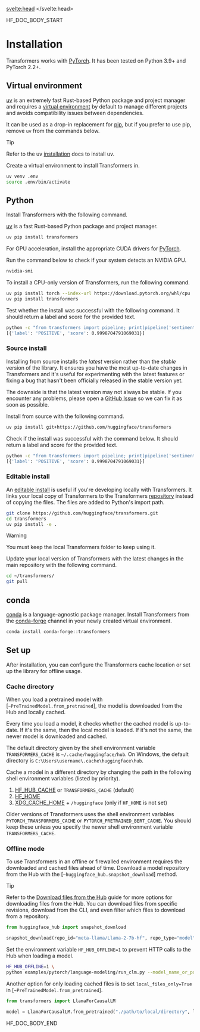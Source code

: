 <script lang="ts">
let fw: "pt" | "tf" = "pt";
onMount(() => {
    const urlParams = new URLSearchParams(window.location.search);
    fw = urlParams.get("fw") || "pt";
});
</script>
<svelte:head>
  <meta name="hf:doc:metadata" content={metadata} >
</svelte:head>

<!--HF DOCBUILD BODY START-->

HF_DOC_BODY_START

<!---
Copyright 2024 The HuggingFace Team. All rights reserved.

Licensed under the Apache License, Version 2.0 (the "License");
you may not use this file except in compliance with the License.
You may obtain a copy of the License at

    http://www.apache.org/licenses/LICENSE-2.0

Unless required by applicable law or agreed to in writing, software
distributed under the License is distributed on an "AS IS" BASIS,
WITHOUT WARRANTIES OR CONDITIONS OF ANY KIND, either express or implied.
See the License for the specific language governing permissions and
limitations under the License.

⚠️ Note that this file is in Markdown but contain specific syntax for our doc-builder (similar to MDX) that may not be
rendered properly in your Markdown viewer.

-->

# Installation

Transformers works with [PyTorch](https://pytorch.org/get-started/locally/). It has been tested on Python 3.9+ and PyTorch 2.2+.

## Virtual environment

[uv](https://docs.astral.sh/uv/) is an extremely fast Rust-based Python package and project manager and requires a [virtual environment](https://docs.astral.sh/uv/pip/environments/) by default to manage different projects and avoids compatibility issues between dependencies.

It can be used as a drop-in replacement for [pip](https://pip.pypa.io/en/stable/), but if you prefer to use pip, remove `uv` from the commands below.

> [!TIP]
> Refer to the uv [installation](https://docs.astral.sh/uv/guides/install-python/) docs to install uv.

Create a virtual environment to install Transformers in.

```bash
uv venv .env
source .env/bin/activate
```

## Python

Install Transformers with the following command.

[uv](https://docs.astral.sh/uv/) is a fast Rust-based Python package and project manager.

```bash
uv pip install transformers
```

For GPU acceleration, install the appropriate CUDA drivers for [PyTorch](https://pytorch.org/get-started/locally).

Run the command below to check if your system detects an NVIDIA GPU.

```bash
nvidia-smi
```

To install a CPU-only version of Transformers, run the following command.

```bash
uv pip install torch --index-url https://download.pytorch.org/whl/cpu
uv pip install transformers
```

Test whether the install was successful with the following command. It should return a label and score for the provided text.

```bash
python -c "from transformers import pipeline; print(pipeline('sentiment-analysis')('hugging face is the best'))"
[{'label': 'POSITIVE', 'score': 0.9998704791069031}]
```

### Source install

Installing from source installs the *latest* version rather than the *stable* version of the library. It ensures you have the most up-to-date changes in Transformers and it's useful for experimenting with the latest features or fixing a bug that hasn't been officially released in the stable version yet.

The downside is that the latest version may not always be stable. If you encounter any problems, please open a [GitHub Issue](https://github.com/huggingface/transformers/issues) so we can fix it as soon as possible.

Install from source with the following command.

```bash
uv pip install git+https://github.com/huggingface/transformers
```

Check if the install was successful with the command below. It should return a label and score for the provided text.

```bash
python -c "from transformers import pipeline; print(pipeline('sentiment-analysis')('hugging face is the best'))"
[{'label': 'POSITIVE', 'score': 0.9998704791069031}]
```

### Editable install

An [editable install](https://pip.pypa.io/en/stable/topics/local-project-installs/#editable-installs) is useful if you're developing locally with Transformers. It links your local copy of Transformers to the Transformers [repository](https://github.com/huggingface/transformers) instead of copying the files. The files are added to Python's import path.

```bash
git clone https://github.com/huggingface/transformers.git
cd transformers
uv pip install -e .
```

> [!WARNING]
> You must keep the local Transformers folder to keep using it.

Update your local version of Transformers with the latest changes in the main repository with the following command.

```bash
cd ~/transformers/
git pull
```

## conda

[conda](https://docs.conda.io/projects/conda/en/stable/#) is a language-agnostic package manager. Install Transformers from the [conda-forge](https://anaconda.org/conda-forge/transformers) channel in your newly created virtual environment.

```bash
conda install conda-forge::transformers
```

## Set up

After installation, you can configure the Transformers cache location or set up the library for offline usage.

### Cache directory

When you load a pretrained model with [`~PreTrainedModel.from_pretrained`], the model is downloaded from the Hub and locally cached.

Every time you load a model, it checks whether the cached model is up-to-date. If it's the same, then the local model is loaded. If it's not the same, the newer model is downloaded and cached.

The default directory given by the shell environment variable `TRANSFORMERS_CACHE` is `~/.cache/huggingface/hub`. On Windows, the default directory is `C:\Users\username\.cache\huggingface\hub`.

Cache a model in a different directory by changing the path in the following shell environment variables (listed by priority).

1. [HF_HUB_CACHE](https://hf.co/docs/huggingface_hub/package_reference/environment_variables#hfhubcache) or `TRANSFORMERS_CACHE` (default)
2. [HF_HOME](https://hf.co/docs/huggingface_hub/package_reference/environment_variables#hfhome)
3. [XDG_CACHE_HOME](https://hf.co/docs/huggingface_hub/package_reference/environment_variables#xdgcachehome) + `/huggingface` (only if `HF_HOME` is not set)

Older versions of Transformers uses the shell environment variables `PYTORCH_TRANSFORMERS_CACHE` or `PYTORCH_PRETRAINED_BERT_CACHE`. You should keep these unless you specify the newer shell environment variable `TRANSFORMERS_CACHE`.

### Offline mode

To use Transformers in an offline or firewalled environment requires the downloaded and cached files ahead of time. Download a model repository from the Hub with the [`~huggingface_hub.snapshot_download`] method.

> [!TIP]
> Refer to the [Download files from the Hub](https://hf.co/docs/huggingface_hub/guides/download) guide for more options for downloading files from the Hub. You can download files from specific revisions, download from the CLI, and even filter which files to download from a repository.

```py
from huggingface_hub import snapshot_download

snapshot_download(repo_id="meta-llama/Llama-2-7b-hf", repo_type="model")
```

Set the environment variable `HF_HUB_OFFLINE=1` to prevent HTTP calls to the Hub when loading a model.

```bash
HF_HUB_OFFLINE=1 \
python examples/pytorch/language-modeling/run_clm.py --model_name_or_path meta-llama/Llama-2-7b-hf --dataset_name wikitext ...
```

Another option for only loading cached files is to set `local_files_only=True` in [`~PreTrainedModel.from_pretrained`].

```py
from transformers import LlamaForCausalLM

model = LlamaForCausalLM.from_pretrained("./path/to/local/directory", local_files_only=True)
```


<!--HF DOCBUILD BODY END-->

HF_DOC_BODY_END

